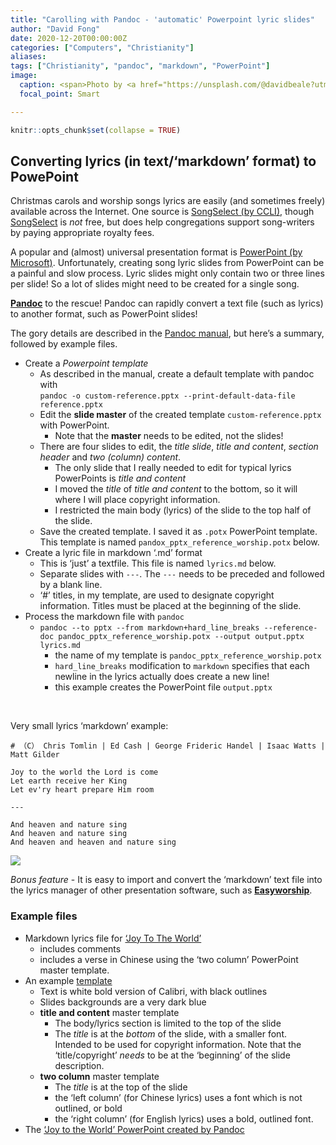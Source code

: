 ```yaml
---
title: "Carolling with Pandoc - 'automatic' Powerpoint lyric slides"
author: "David Fong"
date: 2020-12-20T00:00:00Z
categories: ["Computers", "Christianity"]
aliases:
tags: ["Christianity", "pandoc", "markdown", "PowerPoint"]
image:
  caption: <span>Photo by <a href="https://unsplash.com/@davidbeale?utm_source=unsplash&amp;utm_medium=referral&amp;utm_content=creditCopyText">David Beale</a> on <a href="https://unsplash.com/s/photos/christmas-singing?utm_source=unsplash&amp;utm_medium=referral&amp;utm_content=creditCopyText">Unsplash</a></span>
  focal_point: Smart

---
```


```r
knitr::opts_chunk$set(collapse = TRUE)
```

## Converting lyrics (in text/'markdown' format) to PowePoint

Christmas carols and worship songs lyrics are easily (and sometimes freely)
available across the Internet. One source is [SongSelect (by CCLI)](https://songselect.ccli.com),
though [SongSelect](https://songselect.ccli.com) is *not* free, but does help
congregations support song-writers by paying appropriate royalty fees.

A popular and (almost) universal presentation format is
[PowerPoint (by Microsoft)](https://en.wikipedia.org/wiki/Microsoft_PowerPoint).
Unfortunately, creating song lyric slides from PowerPoint can be a painful and
slow process. Lyric slides might only contain two or three lines per slide!
So a lot of slides might need to be created for a single song.

[**Pandoc**](https://pandoc.org/) to the rescue! Pandoc can rapidly convert a text
file (such as lyrics) to another format, such as PowerPoint slides!

The gory details are described in the [Pandoc manual](https://pandoc.org/MANUAL.html),
but here's a summary, followed by example files.

* Create a *Powerpoint template*
  + As described in the manual, create a default template with pandoc with <br> `pandoc -o custom-reference.pptx --print-default-data-file reference.pptx`
  + Edit the **slide master** of the created template `custom-reference.pptx` with PowerPoint.
    - Note that the **master** needs to be edited, not the slides!
  + There are four slides to edit, the *title slide*, *title and content*, *section header* and *two (column) content*.
    - The only slide that I really needed to edit for typical lyrics PowerPoints is *title and content*
    - I moved the *title* of *title and content* to the bottom, so it will where I will place
     copyright information.
    - I restricted the main body (lyrics) of the slide to the top half of the slide.
  + Save the created template. I saved it as `.potx` PowerPoint template. This template is
    named `pandox_pptx_reference_worship.potx` below.
* Create a lyric file in markdown '.md' format
  + This is 'just' a textfile. This file is named `lyrics.md` below.
  + Separate slides with `---`. The `---` needs to be preceded and followed by a blank line.
  + '#' titles, in my template, are used to designate copyright information. Titles must be placed at the beginning of the slide.
* Process the markdown file with `pandoc`
  + `pandoc --to pptx --from markdown+hard_line_breaks --reference-doc pandoc_pptx_reference_worship.potx --output output.pptx lyrics.md`
    - the name of my template is `pandoc_pptx_reference_worship.potx`
    - `hard_line_breaks` modification to `markdown` specifies that each newline in the lyrics actually does create a new line!
    - this example creates the PowerPoint file `output.pptx`

<br>

Very small lyrics 'markdown' example:

```
# （C） Chris Tomlin | Ed Cash | George Frideric Handel | Isaac Watts | Matt Gilder

Joy to the world the Lord is come
Let earth receive her King
Let ev'ry heart prepare Him room
 
---

And heaven and nature sing
And heaven and nature sing
And heaven and heaven and nature sing
```  

![](/document/PandocWorship/PowerPointPicture.png)

*Bonus feature* - It is easy to import and convert the 'markdown' text file into
the lyrics manager of other presentation software, such as [**Easyworship**](https://www.easyworship.com/).

### Example files

* Markdown lyrics file for ['Joy To The World'](/document/PandocWorship/lyrics.md)
  + includes comments
  + includes a verse in Chinese using the 'two column' PowerPoint master template.
* An example [template](/document/PandocWorship/pandoc_pptx_reference_worship.potx)
  + Text is white bold version of Calibri, with black outlines
  + Slides backgrounds are a very dark blue
  + **title and content** master template
    - The body/lyrics section is limited to the top of the slide
    - The *title* is at the *bottom* of
    the slide, with a smaller font. Intended to be used for copyright information.
    Note that the 'title/copyright' *needs* to be at the 'beginning' of
    the slide description.
  + **two column** master template
    - The *title* is at the top of the slide
    - the 'left column' (for Chinese lyrics) uses a font which is not outlined, or bold
    - the 'right column' (for English lyrics) uses a bold, outlined font.

* The ['Joy to the World' PowerPoint created by Pandoc](/document/PandocWorship/JoyToTheWorld.pptx)


